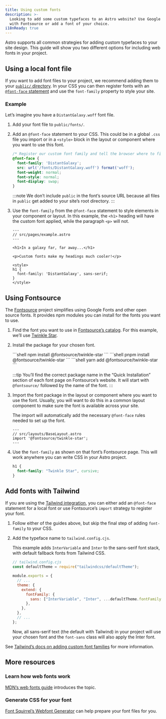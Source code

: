 ```yaml
---
title: Using custom fonts
description: >-
  Looking to add some custom typefaces to an Astro website? Use Google Fonts
  with Fontsource or add a font of your choice.
i18nReady: true
---
```




Astro supports all common strategies for adding custom typefaces to your site design. This guide will show you two different options for including web fonts in your project.

## Using a local font file

If you want to add font files to your project, we recommend adding them to your [`public/` directory](/en/core-concepts/project-structure/#public). In your CSS you can then register fonts with an [`@font-face` statement](https://developer.mozilla.org/en-US/docs/Web/CSS/@font-face) and use the `font-family` property to style your site.

### Example

Let’s imagine you have a `DistantGalaxy.woff` font file.

1. Add your font file to `public/fonts/`.

2. Add an `@font-face` statement to your CSS. This could be in a global `.css` file you import or in a `<style>` block in the layout or component where you want to use this font.

    ```css
    /* Register our custom font family and tell the browser where to find it. */
    @font-face {
      font-family: 'DistantGalaxy';
      src: url('/fonts/DistantGalaxy.woff') format('woff');
      font-weight: normal;
      font-style: normal;
      font-display: swap;
    }
    ```

    :::note
    We don’t include `public` in the font’s source URL because all files in `public` get added to your site’s root directory.
    :::

3. Use the `font-family` from the `@font-face` statement to style elements in your component or layout. In this example, the `<h1>` heading will have the custom font applied, while the paragraph `<p>` will not.

    ```astro {10-12}
    ---
    // src/pages/example.astro
    ---

    <h1>In a galaxy far, far away...</h1>

    <p>Custom fonts make my headings much cooler!</p>

    <style>
    h1 {
      font-family: 'DistantGalaxy', sans-serif;
    }
    </style>
    ```

## Using Fontsource

The [Fontsource](https://fontsource.org/) project simplifies using Google Fonts and other open source fonts. It provides npm modules you can install for the fonts you want to use.

1. Find the font you want to use in [Fontsource’s catalog](https://fontsource.org/fonts). For this example, we’ll use [Twinkle Star](https://fontsource.org/fonts/twinkle-star).

2. Install the package for your chosen font.

    <PackageManagerTabs>
      <Fragment slot="npm">
      ```shell
      npm install @fontsource/twinkle-star
      ```
      </Fragment>
      <Fragment slot="pnpm">
      ```shell
      pnpm install @fontsource/twinkle-star
      ```
      </Fragment>
      <Fragment slot="yarn">
      ```shell
      yarn add @fontsource/twinkle-star
      ```
      </Fragment>
    </PackageManagerTabs>

    :::tip
    You’ll find the correct package name in the “Quick Installation” section of each font page on Fontsource’s website. It will start with `@fontsource/` followed by the name of the font.
    :::

3. Import the font package in the layout or component where you want to use the font. Usually, you will want to do this in a common layout component to make sure the font is available across your site.

    The import will automatically add the necessary `@font-face` rules needed to set up the font.

    ```astro
    ---
    // src/layouts/BaseLayout.astro
    import '@fontsource/twinkle-star';
    ---
    ```

4. Use the `font-family` as shown on that font’s Fontsource page. This will work anywhere you can write CSS in your Astro project.

    ```css
    h1 {
      font-family: "Twinkle Star", cursive;
    }
    ```



## Add fonts with Tailwind

If you are using the [Tailwind integration](/en/guides/integrations-guide/tailwind/), you can either add an `@font-face` statement for a local font or use Fontsource’s `import` strategy to register your font.

1. Follow either of the guides above, but skip the final step of adding `font-family` to your CSS.

1.  Add the typeface name to `tailwind.config.cjs`.

    This example adds `InterVariable` and `Inter` to the sans-serif font stack, with default fallback fonts from Tailwind CSS.

    ```js ins={2,8-10}
    // tailwind.config.cjs
    const defaultTheme = require("tailwindcss/defaultTheme");

    module.exports = {
      // ...
      theme: {
        extend: {
          fontFamily: {
            sans: ["InterVariable", "Inter", ...defaultTheme.fontFamily.sans],
          },
        },
      },
      // ...
    };
    ```

    Now, all sans-serif text (the default with Tailwind) in your project will use your chosen font and the `font-sans` class will also apply the Inter font.

See [Tailwind’s docs on adding custom font families](https://tailwindcss.com/docs/font-family#using-custom-values) for more information.

## More resources

### Learn how web fonts work

[MDN’s web fonts guide](https://developer.mozilla.org/en-US/docs/Learn/CSS/Styling_text/Web_fonts) introduces the topic.

### Generate CSS for your font

[Font Squirrel’s Webfont Generator](https://www.fontsquirrel.com/tools/webfont-generator) can help prepare your font files for you.
